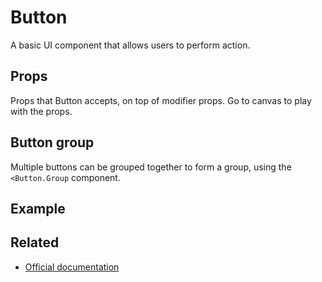 
<Meta title="Elements/Button" />

# Button

A basic UI component that allows users to perform action.

## Props

Props that Button accepts, on top of modifier props. Go to canvas to play with the props.

<ArgsTable of={Button} />

## Button group

Multiple buttons can be grouped together to form a group, using the `<Button.Group` component.

<ArgsTable of={Button.Group} />

## Example

<Canvas>
  <Story story={stories.Default} name="Button" />
</Canvas>

## Related

- [Official documentation](https://bulma.io/documentation/elements/button)